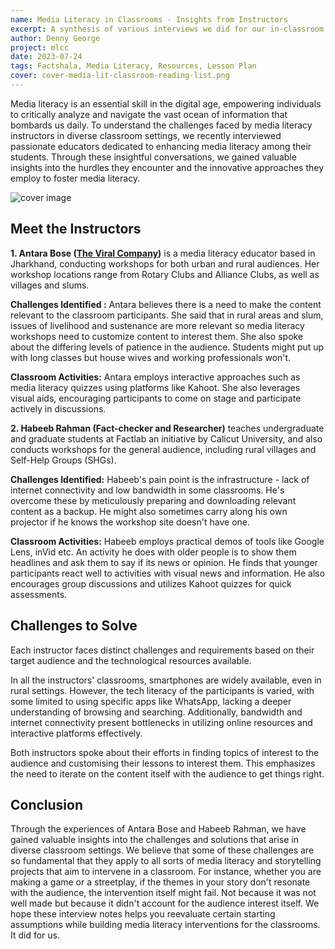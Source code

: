 ```yaml
---
name: Media Literacy in Classrooms - Insights from Instructors
excerpt: A synthesis of various interviews we did for our in-classroom media literacy game
author: Denny George
project: mlcc
date: 2023-07-24
tags: Factshala, Media Literacy, Resources, Lesson Plan
cover: cover-media-lit-classroom-reading-list.png
---
```


Media literacy is an essential skill in the digital age, empowering individuals to critically analyze and navigate the vast ocean of information that bombards us daily. To understand the challenges faced by media literacy instructors in diverse classroom settings, we recently interviewed  passionate educators dedicated to enhancing media literacy among their students. Through these insightful conversations, we gained valuable insights into the hurdles they encounter and the innovative approaches they employ to foster media literacy.

![cover image](/cover-media-lit-classroom-reading-list.png)

## Meet the Instructors
**1. Antara Bose ([The Viral Company](https://theviralcompany.in/))** is a media literacy educator based in Jharkhand, conducting workshops for both urban and rural audiences. Her workshop locations range from Rotary Clubs and Alliance Clubs, as well as villages and slums.

**Challenges Identified :**
Antara believes there is a need to make the content relevant to the classroom participants. She said that in rural areas and slum, issues of livelihood and sustenance are more relevant so media literacy workshops need to customize content to interest them. She also spoke about the differing levels of patience in the audience. Students might put up with long classes but house wives and working professionals won't.

**Classroom Activities:**
Antara employs interactive approaches such as media literacy quizzes using platforms like Kahoot. She also leverages visual aids, encouraging participants to come on stage and participate actively in discussions.


**2. Habeeb Rahman (Fact-checker and Researcher)** teaches undergraduate and graduate students at Factlab an initiative by Calicut University, and also conducts workshops for the general audience, including rural villages and Self-Help Groups (SHGs).

**Challenges Identified:**
Habeeb's pain point is the infrastructure - lack of internet connectivity and low bandwidth in some classrooms. He's overcome these by meticulously preparing and downloading relevant content as a backup. He might also sometimes carry along his own projector if he knows the workshop site doesn't have one.

**Classroom Activities:**
Habeeb employs practical demos of tools like Google Lens, inVid etc. An activity he does with older people is to show them headlines and ask them to say if its news or opinion. He finds that younger participants react well to activities with visual news and information. He also encourages group discussions and utilizes Kahoot quizzes for quick assessments.

## Challenges to Solve
Each instructor faces distinct challenges and requirements based on their target audience and the technological resources available.

In all the instructors' classrooms, smartphones are widely available, even in rural settings. However, the tech literacy of the participants is varied, with some limited to using specific apps like WhatsApp, lacking a deeper understanding of browsing and searching. Additionally, bandwidth and internet connectivity present bottlenecks in utilizing online resources and interactive platforms effectively.

Both instructors spoke about their efforts in finding topics of interest to the audience and customising their lessons to interest them. This emphasizes the need to iterate on the content itself with the audience to get things right.

## Conclusion
Through the experiences of Antara Bose and Habeeb Rahman, we have gained valuable insights into the challenges and solutions that arise in diverse classroom settings. We believe that some of these challenges are so fundamental that they apply to all sorts of media literacy and storytelling projects that aim to intervene in a classroom. For instance, whether you are making a game or a streetplay, if the themes in your story don't resonate with the audience, the intervention itself might fail. Not because it was not well made but because it didn't account for the audience interest itself. We hope these interview notes helps you reevaluate certain starting assumptions while building media literacy interventions for the classrooms. It did for us.
